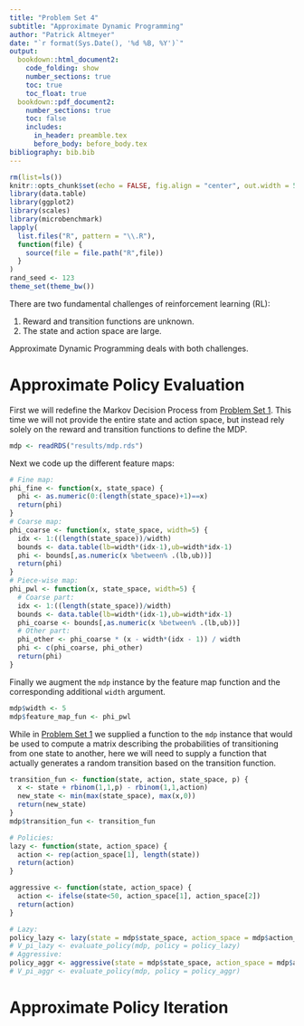 ```yaml
---
title: "Problem Set 4"
subtitle: "Approximate Dynamic Programming"
author: "Patrick Altmeyer"
date: "`r format(Sys.Date(), '%d %B, %Y')`"
output: 
  bookdown::html_document2:
    code_folding: show
    number_sections: true
    toc: true
    toc_float: true
  bookdown::pdf_document2:
    number_sections: true
    toc: false
    includes:
      in_header: preamble.tex
      before_body: before_body.tex
bibliography: bib.bib
---
```


```r
rm(list=ls())
knitr::opts_chunk$set(echo = FALSE, fig.align = "center", out.width = 500)
library(data.table)
library(ggplot2)
library(scales)
library(microbenchmark)
lapply(
  list.files("R", pattern = "\\.R"),
  function(file) {
    source(file = file.path("R",file))
  }
)
rand_seed <- 123
theme_set(theme_bw())
```

There are two fundamental challenges of reinforcement learning (RL):

1. Reward and transition functions are unknown.
2. The state and action space are large.

Approximate Dynamic Programming deals with both challenges. 

# Approximate Policy Evaluation

First we will redefine the Markov Decision Process from [Problem Set 1](ps1_answers.html). This time we will not provide the entire state and action space, but instead rely solely on the reward and transition functions to define the MDP.

```r
mdp <- readRDS("results/mdp.rds")
```

Next we code up the different feature maps:

```r
# Fine map:
phi_fine <- function(x, state_space) {
  phi <- as.numeric(0:(length(state_space)+1)==x)
  return(phi)
}
# Coarse map:
phi_coarse <- function(x, state_space, width=5) {
  idx <- 1:((length(state_space))/width)
  bounds <- data.table(lb=width*(idx-1),ub=width*idx-1)
  phi <- bounds[,as.numeric(x %between% .(lb,ub))]
  return(phi)
}
# Piece-wise map:
phi_pwl <- function(x, state_space, width=5) {
  # Coarse part:
  idx <- 1:((length(state_space))/width)
  bounds <- data.table(lb=width*(idx-1),ub=width*idx-1)
  phi_coarse <- bounds[,as.numeric(x %between% .(lb,ub))]
  # Other part:
  phi_other <- phi_coarse * (x - width*(idx - 1)) / width
  phi <- c(phi_coarse, phi_other)
  return(phi)
}
```

Finally we augment the `mdp` instance by the feature map function and the corresponding additional `width` argument.

```r
mdp$width <- 5
mdp$feature_map_fun <- phi_pwl
```

While in [Problem Set 1](ps1_answers.html) we supplied a function to the `mdp` instance that would be used to compute a matrix describing the probabilities of transitioning from one state to another, here we will need to supply a function that actually generates a random transition based on the transition function.

```r
transition_fun <- function(state, action, state_space, p) {
  x <- state + rbinom(1,1,p) - rbinom(1,1,action)
  new_state <- min(max(state_space), max(x,0))
  return(new_state)
}
mdp$transition_fun <- transition_fun
```


```r
# Policies:
lazy <- function(state, action_space) {
  action <- rep(action_space[1], length(state))
  return(action)
}

aggressive <- function(state, action_space) {
  action <- ifelse(state<50, action_space[1], action_space[2])
  return(action)
}
```

```r
# Lazy:
policy_lazy <- lazy(state = mdp$state_space, action_space = mdp$action_space)
# V_pi_lazy <- evaluate_policy(mdp, policy = policy_lazy)
# Aggressive:
policy_aggr <- aggressive(state = mdp$state_space, action_space = mdp$action_space)
# V_pi_aggr <- evaluate_policy(mdp, policy = policy_aggr)
```

# Approximate Policy Iteration
